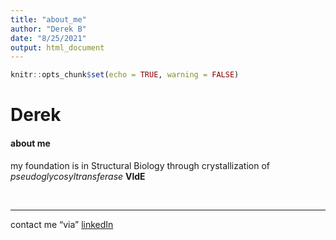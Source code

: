 ```yaml
---
title: "about_me"
author: "Derek B"
date: "8/25/2021"
output: html_document
---
```


```r
knitr::opts_chunk$set(echo = TRUE, warning = FALSE)
```

# __Derek__ 
#### __about me__ 

my foundation is in Structural Biology through crystallization of _pseudoglycosyltransferase_ __VldE__

<br>

***
contact me "via" [linkedIn](www.linkedin.com/in/derek-bratcher)